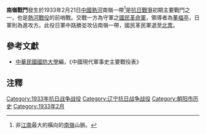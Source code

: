 {{Infobox Military Conflict|
campaign=|
image=|
caption=|
conflict=南嶺戰鬥|
date=1933年2月21日|
place=[[中國|中國]]控制下的[[熱河省|熱河省]]|
result=日軍攻佔南嶺，國民革民軍退至[[北票|北票]]|
combatant1=[[File:Flag_of_the_Republic_of_China.svg|22px]] [[中華民國|中華民國]][[國民革命軍|國民革命軍]]|
combatant2=[[File:Flag_of_Japan.svg|22px]] [[大日本帝國|大日本帝國]][[關東軍|關東軍]]<br> [[File:Flag_of_Manchukuo.svg|22px]] [[滿洲國|滿洲國]][[滿洲國國軍|國軍]]| 
commander1=[[File:Flag_of_the_Republic_of_China.svg|22px]] [[董福亭|董福亭]]|
commander2=-- |
strength1=數千|
strength2=|
casualties1=|
casualties2=|
}}
'''南嶺戰鬥'''發生於1933年2月21日[[中國|中國]][[熱河|熱河]]南嶺一帶<ref>非[[江南|江南]]最大的橫向的[[南嶺|南嶺]]山脈。</ref>是[[抗日戰爭|抗日戰爭]]初期主要戰鬥之一，也是[[熱河戰役|熱河戰役]]的前哨戰。交戰一方為守軍之[[國民革命軍|國民革命軍]]，領導者為[[董福亭|董福亭]]，日軍則為進攻方。此役日軍中路勝並攻佔南嶺一帶，國民革民軍退至[[北票|北票]]。

==參考文獻==
*[[中華民國|中華民國]][[國防大學_(臺灣)|國防大學]]編，《中國現代軍事史主要戰役表》
==注釋==
<div class="references-small">
<references />
</div>

[[Category:1933年抗日战争战役|Category:1933年抗日战争战役]]
[[Category:辽宁抗日战争战役|Category:辽宁抗日战争战役]]
[[Category:朝阳市历史|Category:朝阳市历史]]
[[Category:1933年2月|Category:1933年2月]]